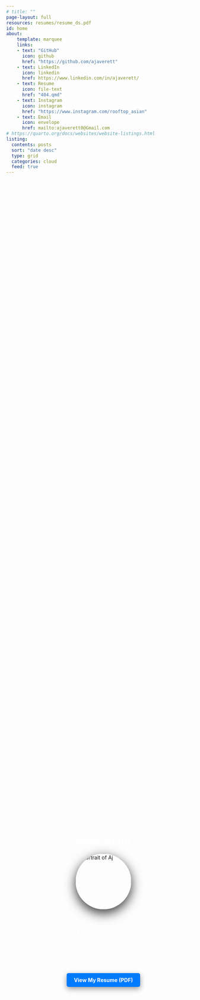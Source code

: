 ```yaml
---
# title: ""
page-layout: full
resources: resumes/resume_ds.pdf
id: home
about: 
    template: marquee
    links: 
    - text: "GitHub"
      icon: github
      href: "https://github.com/ajaverett"
    - text: LinkedIn
      icon: linkedin
      href: https://www.linkedin.com/in/ajaverett/
    - text: Resume
      icon: file-text
      href: "404.qmd"
    - text: Instagram
      icon: instagram
      href: "https://www.instagram.com/rooftop_asian"
    - text: Email
      icon: envelope
      href: mailto:ajaverett0@Gmail.com
# https://quarto.org/docs/websites/website-listings.html
listing:
  contents: posts
  sort: "date desc"
  type: grid
  categories: cloud 
  feed: true
---
```


:::{#home .column-screen}


<!-- HERO SECTION -->
::: {.column-screen}
![](images/bg_hero.webp){style="transform: translateY(-5em); 
                                           height: 10% !important;
                                           display: none !important;"}
![](images/portrait.webp){style="transform: translateY(-5em); 
                                           height: 10% !important;
                                           display: none !important;"}
:::

::: {.column-screen}

```{=html}

<style>

#quarto-margin-sidebar {
    display: none;
}

</style>

<div style="background-image: url('images/bg_hero.webp'); 
            background-size: cover; 
            height: 100vh; 
            width: 100%; 
            display: flex; 
            flex-direction: column; 
            align-items: center; 
            justify-content: center;
            padding: 10px;
            transform: translateY(-5em)">
    
    <!-- Content over the hero image -->
    <h1 style="color: white; text-align: center;">Meet Alan!</h1>
    
    <!-- Portrait Image -->
    <img src="images/portrait.webp" alt="Portrait of Aj" style="width: 150px; height: auto; border-radius: 50%; margin-bottom: 20px; box-shadow: 0px 10px 30px rgba(0, 0, 0, 0.8);">
    
    <h2 style="color: white; text-align: center;">Data Scientist</h2>
    <p style="color: white; text-align: center; max-width: 600px;">
      I'm a data scientist committed to driving impactful results through data, whether in the academic, political, or historical domain. I have a passion for Python, R, data visualization, and statistics/machine learning. 
    </p>
    
    <a href="resumes/resume_ds.pdf" style="background-color: #007BFF; color: white; padding: 10px 20px; text-decoration: none; border-radius: 5px; font-weight: bold; box-shadow: 0px 5px 15px rgba(0, 0, 0, 0.4);">View My Resume (PDF)</a>

    
</div>

```
:::

:::

# Some of Alan's Projects

On this portfolio, I share and teach what I learn. To get started, you can check out my most popular content below. You can find me on GitHub and LinkedIn. Feel free to reach out to me via mail or follow my Instagram.


<br><br>


```{=html}

<script>

  
  document.addEventListener("scroll", function() {
    var scrollTop = window.pageYOffset || document.documentElement.scrollTop;
    var scrollHeight = document.documentElement.scrollHeight;
    var clientHeight = document.documentElement.clientHeight;
    var halfwayPoint = scrollHeight / 5;

    if (scrollTop >= halfwayPoint) {
        document.getElementById("quarto-margin-sidebar").style.display = "block";
    } else {
        document.getElementById("quarto-margin-sidebar").style.display = "none";
    }
});

</script>

```